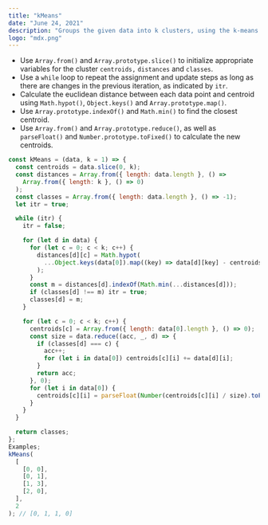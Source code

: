 ```yaml
---
title: "kMeans"
date: "June 24, 2021"
description: "Groups the given data into k clusters, using the k-means clustering algorithm."
logo: "mdx.png"
---
```


- Use `Array.from()` and `Array.prototype.slice()` to initialize appropriate variables for the cluster `centroids,` `distances` and `classes`.
- Use a `while` loop to repeat the assignment and update steps as long as there are changes in the previous iteration, as indicated by `itr`.
- Calculate the euclidean distance between each data point and centroid using `Math.hypot()`, `Object.keys()` and `Array.prototype.map()`.
- Use `Array.prototype.indexOf()` and `Math.min()` to find the closest centroid.
- Use `Array.from()` and `Array.prototype.reduce()`, as well as `parseFloat()` and `Number.prototype.toFixed()` to calculate the new centroids.

```js
const kMeans = (data, k = 1) => {
  const centroids = data.slice(0, k);
  const distances = Array.from({ length: data.length }, () =>
    Array.from({ length: k }, () => 0)
  );
  const classes = Array.from({ length: data.length }, () => -1);
  let itr = true;

  while (itr) {
    itr = false;

    for (let d in data) {
      for (let c = 0; c < k; c++) {
        distances[d][c] = Math.hypot(
          ...Object.keys(data[0]).map((key) => data[d][key] - centroids[c][key])
        );
      }
      const m = distances[d].indexOf(Math.min(...distances[d]));
      if (classes[d] !== m) itr = true;
      classes[d] = m;
    }

    for (let c = 0; c < k; c++) {
      centroids[c] = Array.from({ length: data[0].length }, () => 0);
      const size = data.reduce((acc, _, d) => {
        if (classes[d] === c) {
          acc++;
          for (let i in data[0]) centroids[c][i] += data[d][i];
        }
        return acc;
      }, 0);
      for (let i in data[0]) {
        centroids[c][i] = parseFloat(Number(centroids[c][i] / size).toFixed(2));
      }
    }
  }

  return classes;
};
Examples;
kMeans(
  [
    [0, 0],
    [0, 1],
    [1, 3],
    [2, 0],
  ],
  2
); // [0, 1, 1, 0]
```
